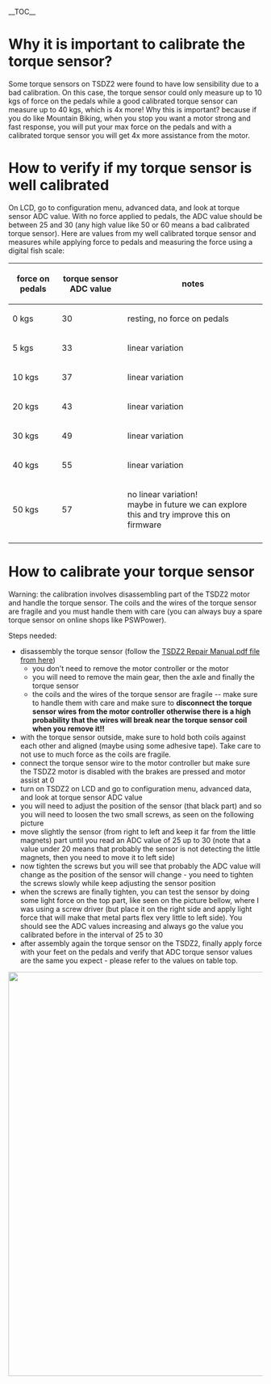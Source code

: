 __TOC__

=Why it is important to calibrate the torque sensor?=

Some torque sensors on TSDZ2 were found to have low sensibility due to a bad calibration. On this case, the torque sensor could only measure up to 10 kgs of force on the pedals while a good calibrated torque sensor can measure up to 40 kgs, which is 4x more! Why this is important? because if you do like Mountain Biking, when you stop you want a motor strong and fast response, you will put your max force on the pedals and with a calibrated torque sensor you will get 4x more assistance from the motor.

=How to verify if my torque sensor is well calibrated=

On LCD, go to configuration menu, advanced data, and look at torque sensor ADC value. With no force applied to pedals, the ADC value should be between 25 and 30 (any high value like 50 or 60 means a bad calibrated torque sensor). Here are values from my well calibrated torque sensor and measures while applying force to pedals and measuring the force using a digital fish scale:

{|
! force on pedals !! torque sensor ADC value !! notes
|-
| 0 kgs || 30 || resting, no force on pedals
|-
| 5 kgs || 33 || linear variation
|-
| 10 kgs || 37 || linear variation 
|-
| 20 kgs || 43 || linear variation
|-
| 30 kgs || 49 || linear variation
|-
| 40 kgs || 55 || linear variation
|-
| 50 kgs || 57 || no linear variation!<br> maybe in future we can explore this and try improve this on firmware
|-
|}

=How to calibrate your torque sensor=

Warning: the calibration involves disassembling part of the TSDZ2 motor and handle the torque sensor. The coils and the wires of the torque sensor are fragile and you must handle them with care (you can always buy a spare torque sensor on online shops like PSWPower).

Steps needed:
* disassembly the torque sensor (follow the [https://github.com/OpenSource-EBike-firmware/TSDZ2_wiki TSDZ2 Repair Manual.pdf file from here])
** you don't need to remove the motor controller or the motor
** you will need to remove the main gear, then the axle and finally the torque sensor
** the coils and the wires of the torque sensor are fragile -- make sure to handle them with care and make sure to '''disconnect the torque sensor wires from the motor controller otherwise there is a high probability that the wires will break near the torque sensor coil when you remove it!!'''
* with the torque sensor outside, make sure to hold both coils against each other and aligned (maybe using some adhesive tape). Take care to not use to much force as the coils are fragile.
* connect the torque sensor wire to the motor controller but make sure the TSDZ2 motor is disabled with the brakes are pressed and motor assist at 0
* turn on TSDZ2 on LCD and go to configuration menu, advanced data, and look at torque sensor ADC value
* you will need to adjust the position of the sensor (that black part) and so you will need to loosen the two small screws, as seen on the following picture
* move slightly the sensor (from right to left and keep it far from the little magnets) part until you read an ADC value of 25 up to 30 (note that a value under 20 means that probably the sensor is not detecting the little magnets, then you need to move it to left side)
* now tighten the screws but you will see that probably the ADC value will change as the position of the sensor will change - you need to tighten the screws slowly while keep adjusting the sensor position
* when the screws are finally tighten, you can test the sensor by doing some light force on the top part, like seen on the picture bellow, where I was using a screw driver (but place it on the right side and apply light force that will make that metal parts flex very little to left side). You should see the ADC values increasing and always go the value you calibrated before in the interval of 25 to 30
* after assembly again the torque sensor on the TSDZ2, finally apply force with your feet on the pedals and verify that ADC torque sensor values are the same you expect - please refer to the values on table top.

<img src="https://github.com/OpenSource-EBike-firmware/TSDZ2_wiki/blob/master/TSDZ2_torque_Sensor_calibration.jpg" width = 800>




